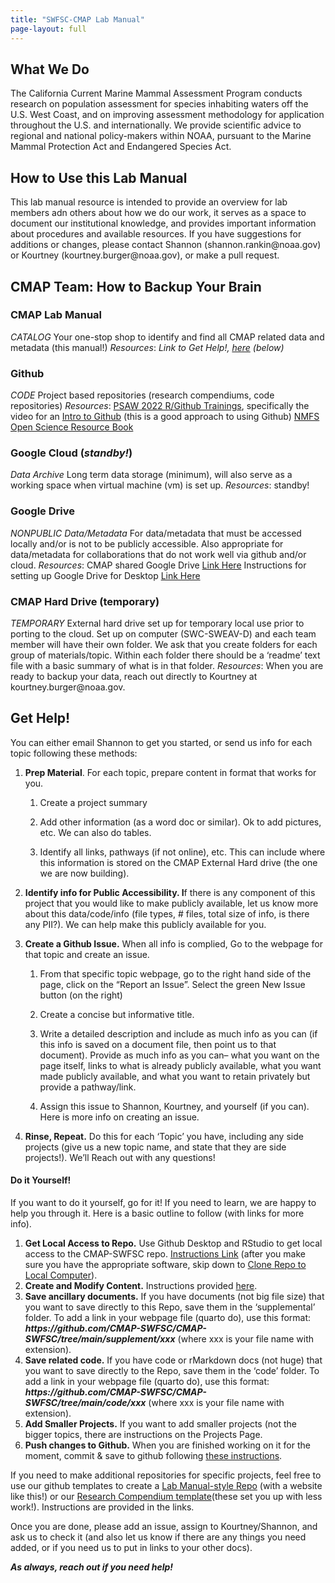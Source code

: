 ```yaml
---
title: "SWFSC-CMAP Lab Manual"
page-layout: full
---
```


## What We Do

The California Current Marine Mammal Assessment Program conducts research on population assessment for species inhabiting waters off the U.S. West Coast, and on improving assessment methodology for application throughout the U.S. and internationally. We provide scientific advice to regional and national policy-makers within NOAA, pursuant to the Marine Mammal Protection Act and Endangered Species Act.

## How to Use this Lab Manual

This lab manual resource is intended to provide an overview for lab members adn others about how we do our work, it serves as a space to document our institutional knowledge, and provides important information about procedures and available resources. If you have suggestions for additions or changes, please contact Shannon (shannon.rankin\@noaa.gov) or Kourtney (kourtney.burger\@noaa.gov), or make a pull request.

## CMAP Team: How to Backup Your Brain
### CMAP Lab Manual
*CATALOG* 
Your one-stop shop to identify and find all CMAP related data and metadata (this manual!)
*Resources*:
*Link to Get Help!, [here](https://cmap-swfsc.github.io/CMAP-SWFSC/#cmap-github-organization-and-lab-manual) (below)*

### Github
*CODE*
Project based repositories (research compendiums, code repositories)
*Resources*: 
[PSAW 2022 R/Github Trainings](https://rverse-tutorials.github.io/PSAW-2022/), specifically the video for an [Intro to Github](https://youtu.be/nNl8KqA57A0?feature=shared) (this is a good approach to using Github)
[NMFS Open Science Resource Book](https://nmfs-opensci.github.io/ResourceBook/)

### Google Cloud (*standby!*)
*Data Archive*
Long term data storage (minimum), will also serve as a working space when virtual machine (vm) is set up.
*Resources*:  standby!

### Google Drive
*NONPUBLIC Data/Metadata*
For data/metadata that must be accessed locally and/or is not to be publicly accessible. Also appropriate for data/metadata for collaborations that do not work well via github and/or cloud. 
*Resources*:
CMAP shared Google Drive [Link Here]()
Instructions for setting up Google Drive for Desktop [Link Here](https://sites.google.com/a/noaa.gov/nmfs-hq-helpdesk/google-drive-for-desktop)


### CMAP Hard Drive (temporary)
*TEMPORARY* 
External hard drive set up for temporary local use prior to porting to the cloud. Set up on computer (SWC-SWEAV-D) and each team member will have their own folder. We ask that you create folders for each group of materials/topic. Within each folder there should be a 'readme' text file with a basic summary of what is in that folder. 
*Resources*:
When you are ready to backup your data, reach out directly to Kourtney at kourtney.burger\@noaa.gov.



## Get Help!

You can either email Shannon to get you started, or send us info for each topic following these methods:

1.  **Prep Material**. For each topic, prepare content in format that works for you.

    1.  Create a project summary

    2.  Add other information (as a word doc or similar). Ok to add pictures, etc. We can also do tables.

    3.  Identify all links, pathways (if not online), etc. This can include where this information is stored on the CMAP External Hard drive (the one we are now building).

2.  **Identify info for Public Accessibility. I**f there is any component of this project that you would like to make publicly available, let us know more about this data/code/info (file types, \# files, total size of info, is there any PII?). We can help make this publicly available for you.

3.  **Create a Github Issue.** When all info is complied, Go to the webpage for that topic and create an issue.

    1.  From that specific topic webpage, go to the right hand side of the page, click on the "Report an Issue". Select the green New Issue button (on the right)

    2.  Create a concise but informative title.

    3.  Write a detailed description and include as much info as you can (if this info is saved on a document file, then point us to that document). Provide as much info as you can– what you want on the page itself, links to what is already publicly available, what you want made publicly available, and what you want to retain privately but provide a pathway/link.

    4.  Assign this issue to Shannon, Kourtney, and yourself (if you can). Here is more info on creating an issue.

4.  **Rinse, Repeat.** Do this for each 'Topic' you have, including any side projects (give us a new topic name, and state that they are side projects!). We'll Reach out with any questions!

#### Do it Yourself!

If you want to do it yourself, go for it! If you need to learn, we are happy to help you through it. Here is a basic outline to follow (with links for more info).

1.  **Get Local Access to Repo.** Use Github Desktop and RStudio to get local access to the CMAP-SWFSC repo. [Instructions Link](https://nmfs-ost.github.io/PAM-OpenScience/content/gettingStarted.html) (after you make sure you have the appropriate software, skip down to [Clone Repo to Local Computer](https://nmfs-ost.github.io/PAM-OpenScience/content/gettingStarted.html#clone-repository-to-local-computer)).
2.  **Create and Modify Content.** Instructions provided [here](https://nmfs-ost.github.io/PAM-OpenScience/content/createContent.html).
3.  **Save ancillary documents.** If you have documents (not big file size) that you want to save directly to this Repo, save them in the 'supplemental' folder. To add a link in your webpage file (quarto do), use this format: ***https://github.com/CMAP-SWFSC/CMAP-SWFSC/tree/main/supplement/xxx*** (where xxx is your file name with extension).
4.  **Save related code.** If you have code or rMarkdown docs (not huge) that you want to save directly to the Repo, save them in the 'code' folder. To add a link in your webpage file (quarto do), use this format: ***https://github.com/CMAP-SWFSC/CMAP-SWFSC/tree/main/code/xxx*** (where xxx is your file name with extension).
5.  **Add Smaller Projects.** If you want to add smaller projects (not the bigger topics, there are instructions on the Projects Page.
6.  **Push changes to Github.** When you are finished working on it for the moment, commit & save to github following [these instructions](https://nmfs-ost.github.io/PAM-OpenScience/content/gettingStarted.html#commit-push-to-github).

If you need to make additional repositories for specific projects, feel free to use our github templates to create a [Lab Manual-style Repo](https://nmfs-ost.github.io/PAM-OpenScience/content/labManual.html) (with a website like this!) or our [Research Compendium template](https://nmfs-ost.github.io/PAM-OpenScience/content/researchCompendium.html)(these set you up with less work!). Instructions are provided in the links.

Once you are done, please add an issue, assign to Kourtney/Shannon, and ask us to check it (and also let us know if there are any things you need added, or if you need us to put in links to your other docs).

***As always, reach out if you need help!***
